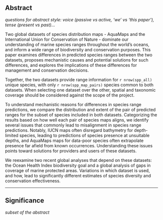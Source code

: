 
## Abstract

_questions for abstract style: voice (passive vs active, 'we' vs 'this paper'), tense (present vs past)..._

Two global datasets of species distribution maps - AquaMaps and the International Union for Conservation of Nature - dominate our understanding of marine species ranges throughout the world's oceans, and inform a wide range of biodiversity and conservation purposes.  This paper examines differences in predicted species ranges between the two datasets, proposes mechanistic causes and potential solutions for such differences, and explores the implications of these differences for management and conservation decisions.

<!--
The two datasets ostensibly describe the same information, but significant differences in methodology and intent could lead to dramatically different understandings of our marine ecosystems, with significant implications for policy and conservation recommendations.

Importantly, biases in taxonomic or spatial coverage within a dataset could shift management or conservation actions away from places or species that are most in need.(maybe Jetz 2008?)  Inaccurate indications of presence or absence could lead to inefficient or ineffective marine reserve systems and management plans. (Rondinini et al. 2006) (Jetz 2008?)
-->
Together, the two datasets provide range information for `r nrow(spp_all)` unique species, with only `r nrow(spp_map_pairs)` species common to both datasets.  When selecting one dataset over the other, spatial and taxonomic coverage should be considered against the scope of the project.
<!--
___what is the key takeaway for the taxonomic and spatial coverage analyses? can we say something about benefits of combining the two for better taxo coverage?___  Is this just tangential to the real storyline?  I think the taxonomic differences are important considerations when exploring the implications for OHI and MPA gap analysis
-->

To understand mechanistic reasons for differences in species range predictions, we compare the distribution and extent of the pair of predicted ranges for the subset of species included in both datasets.  Categorizing the results based on how well each pair of species maps aligns, we identify several issues that commonly lead to misalignment in species range predictions.  Notably, IUCN maps often disregard bathymetry for depth-limited species, leading to predictions of species presence at unsuitable depths, and AquaMaps maps for data-poor species often extrapolate presence far afield from known occurrences.  Understanding these issues points toward solutions for providers and users of these datasets.

We reexamine two recent global analyses that depend on these datasets: the Ocean Health Index biodiversity goal and a global analysis of gaps in coverage of marine protected areas.  Variations in which dataset is used, and how, lead to significantly different estimates of species diversity and conservation effectiveness.

-----

## Significance

_subset of the abstract_

